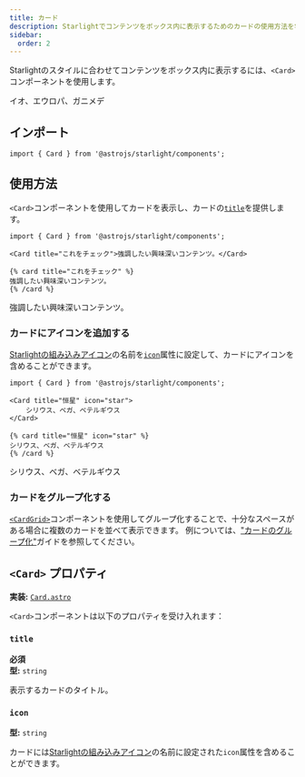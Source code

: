 ```yaml
---
title: カード
description: Starlightでコンテンツをボックス内に表示するためのカードの使用方法を学びます。
sidebar:
  order: 2
---
```



Starlightのスタイルに合わせてコンテンツをボックス内に表示するには、`<Card>`コンポーネントを使用します。


<Preview>
	<Card slot="preview" title="衛星" icon="moon">
		イオ、エウロパ、ガニメデ
	</Card>
</Preview>

## インポート

```tsx
import { Card } from '@astrojs/starlight/components';
```

## 使用方法

`<Card>`コンポーネントを使用してカードを表示し、カードの[`title`](#title)を提供します。

<Preview>

```mdx
import { Card } from '@astrojs/starlight/components';

<Card title="これをチェック">強調したい興味深いコンテンツ。</Card>
```

<Fragment slot="markdoc">

```markdoc
{% card title="これをチェック" %}
強調したい興味深いコンテンツ。
{% /card %}
```

</Fragment>

<Card slot="preview" title="これをチェック">
	強調したい興味深いコンテンツ。
</Card>

</Preview>

### カードにアイコンを追加する

[Starlightの組み込みアイコン](/ja/reference/icons/#すべてのアイコン)の名前を[`icon`](#icon)属性に設定して、カードにアイコンを含めることができます。

<Preview>

```mdx 'icon="star"'
import { Card } from '@astrojs/starlight/components';

<Card title="恒星" icon="star">
	シリウス、ベガ、ベテルギウス
</Card>
```

<Fragment slot="markdoc">

```markdoc 'icon="star"'
{% card title="恒星" icon="star" %}
シリウス、ベガ、ベテルギウス
{% /card %}
```

</Fragment>

<Card slot="preview" title="恒星" icon="star">
	シリウス、ベガ、ベテルギウス
</Card>
  
</Preview>

### カードをグループ化する

[`<CardGrid>`](/components/card-grids/)コンポーネントを使用してグループ化することで、十分なスペースがある場合に複数のカードを並べて表示できます。
例については、["カードのグループ化"](/ja/components/card-grids/#カードをグループ化する)ガイドを参照してください。

## `<Card>` プロパティ

**実装:** [`Card.astro`](https://github.com/withastro/starlight/blob/main/packages/starlight/user-components/Card.astro)

`<Card>`コンポーネントは以下のプロパティを受け入れます：

### `title`

**必須**  
**型:** `string`

表示するカードのタイトル。

### `icon`

**型:** `string`

カードには[Starlightの組み込みアイコン](/ja/reference/icons/#すべてのアイコン)の名前に設定された`icon`属性を含めることができます。
